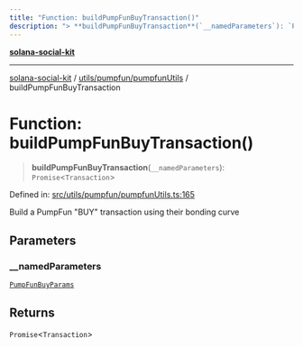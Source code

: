 ```yaml
---
title: "Function: buildPumpFunBuyTransaction()"
description: "> **buildPumpFunBuyTransaction**(`__namedParameters`): `Promise`\<`Transaction`\>"
---
```


[**solana-social-kit**](../../../../README.mdx)

***

[solana-social-kit](../../../../README.mdx) / [utils/pumpfun/pumpfunUtils](../README.mdx) / buildPumpFunBuyTransaction

# Function: buildPumpFunBuyTransaction()

> **buildPumpFunBuyTransaction**(`__namedParameters`): `Promise`\<`Transaction`\>

Defined in: [src/utils/pumpfun/pumpfunUtils.ts:165](https://github.com/SendArcade/solana-social-starter/blob/03568260ca96ed63f77049843c721de1cb011893/src/utils/pumpfun/pumpfunUtils.ts#L165)

Build a PumpFun "BUY" transaction using their bonding curve

## Parameters

### \_\_namedParameters

[`PumpFunBuyParams`](../interfaces/PumpFunBuyParams.mdx)

## Returns

`Promise`\<`Transaction`\>
